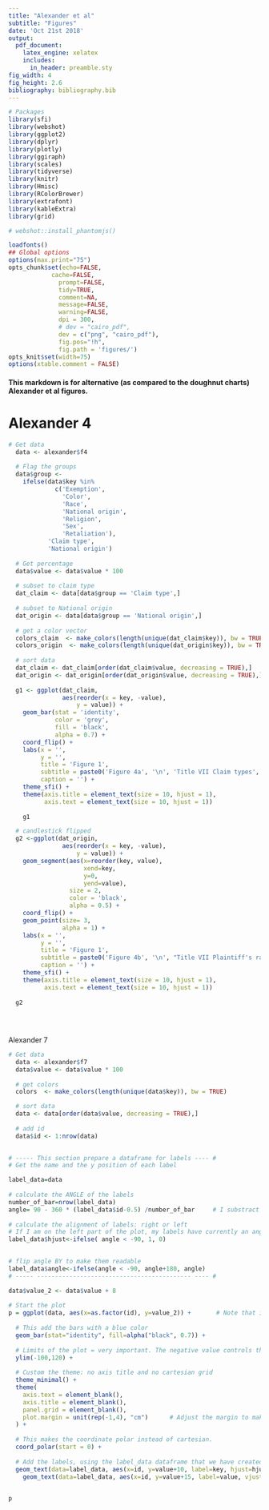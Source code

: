```yaml
---
title: "Alexander et al"
subtitle: "Figures"
date: 'Oct 21st 2018'
output: 
  pdf_document:
    latex_engine: xelatex
    includes:
      in_header: preamble.sty
fig_width: 4
fig_height: 2.6
bibliography: bibliography.bib
---
```



```r
# Packages
library(sfi)
library(webshot)
library(ggplot2)
library(dplyr)
library(plotly)
library(ggiraph)
library(scales)
library(tidyverse)
library(knitr)
library(Hmisc)
library(RColorBrewer)
library(extrafont)
library(kableExtra)
library(grid)

# webshot::install_phantomjs()

loadfonts()
## Global options
options(max.print="75")
opts_chunk$set(echo=FALSE,
            cache=FALSE,
              prompt=FALSE,
              tidy=TRUE,
              comment=NA,
              message=FALSE,
              warning=FALSE,
              dpi = 300,
              # dev = "cairo_pdf",
              dev = c("png", "cairo_pdf"),
              fig.pos="!h",
              fig.path = 'figures/')
opts_knit$set(width=75)
options(xtable.comment = FALSE)
```


#### This markdown is for alternative (as compared to the doughnut charts) Alexander et al figures.

\newpage

# Alexander 4

```r

# Get data
  data <- alexander$f4
  
  # Flag the groups
  data$group <-
    ifelse(data$key %in% 
             c('Exemption',
               'Color',
               'Race',
               'National origin',
               'Religion',
               'Sex',
               'Retaliation'), 
           'Claim type',
           'National origin')
  
  # Get percentage
  data$value <- data$value * 100
  
  # subset to claim type 
  dat_claim <- data[data$group == 'Claim type',]
  
  # subset to National origin
  dat_origin <- data[data$group == 'National origin',]
  
  # get a color vector
  colors_claim  <- make_colors(length(unique(dat_claim$key)), bw = TRUE)
  colors_origin  <- make_colors(length(unique(dat_origin$key)), bw = TRUE)
  
  # sort data
  dat_claim <- dat_claim[order(dat_claim$value, decreasing = TRUE),]
  dat_origin <- dat_origin[order(dat_origin$value, decreasing = TRUE),]
  
  g1 <- ggplot(dat_claim,
               aes(reorder(x = key, -value),
                   y = value)) +
    geom_bar(stat = 'identity',
             color = 'grey',
             fill = 'black', 
             alpha = 0.7) +
    coord_flip() +
    labs(x = '',
         y = '',
         title = 'Figure 1',
         subtitle = paste0('Figure 4a', '\n', 'Title VII Claim types', '\n', 'from complaint text'),
         caption = '') +
    theme_sfi() +
    theme(axis.title = element_text(size = 10, hjust = 1),
          axis.text = element_text(size = 10, hjust = 1))
  
    g1

```

```r

  
  # candlestick flipped
  g2 <-ggplot(dat_origin,
               aes(reorder(x = key, -value),
                   y = value)) +  
    geom_segment(aes(x=reorder(key, value), 
                     xend=key, 
                     y=0, 
                     yend=value),
                 size = 2,
                 color = 'black',
                 alpha = 0.5) + 
    coord_flip() +
    geom_point(size= 3, 
               alpha = 1) + 
    labs(x = '',
         y = '',
         title = 'Figure 1',
         subtitle = paste0('Figure 4b', '\n', "Title VII Plaintiff's race", '\n', 'from complaint text'),
         caption = '') +
    theme_sfi() +
    theme(axis.title = element_text(size = 10, hjust = 1),
          axis.text = element_text(size = 10, hjust = 1))
  
  g2
  
  
  

```

Alexander 7

```r
# Get data
  data <- alexander$f7
  data$value <- data$value * 100
  
  # get colors
  colors  <- make_colors(length(unique(data$key)), bw = TRUE)

  # sort data
  data <- data[order(data$value, decreasing = TRUE),]
  
  # add id
  data$id <- 1:nrow(data)

   
# ----- This section prepare a dataframe for labels ---- #
# Get the name and the y position of each label

label_data=data
 
# calculate the ANGLE of the labels
number_of_bar=nrow(label_data)
angle= 90 - 360 * (label_data$id-0.5) /number_of_bar     # I substract 0.5 because the letter must have the angle of the center of the bars. Not extreme right(1) or extreme left (0)
 
# calculate the alignment of labels: right or left
# If I am on the left part of the plot, my labels have currently an angle < -90
label_data$hjust<-ifelse( angle < -90, 1, 0)

 
# flip angle BY to make them readable
label_data$angle<-ifelse(angle < -90, angle+180, angle)
# ----- ------------------------------------------- ---- #

data$value_2 <- data$value + 8
 
# Start the plot
p = ggplot(data, aes(x=as.factor(id), y=value_2)) +       # Note that id is a factor. If x is numeric, there is some space between the first bar
  
  # This add the bars with a blue color
  geom_bar(stat="identity", fill=alpha("black", 0.7)) +
  
  # Limits of the plot = very important. The negative value controls the size of the inner circle, the positive one is useful to add size over each bar
  ylim(-100,120) +
  
  # Custom the theme: no axis title and no cartesian grid
  theme_minimal() +
  theme(
    axis.text = element_blank(),
    axis.title = element_blank(),
    panel.grid = element_blank(),
    plot.margin = unit(rep(-1,4), "cm")      # Adjust the margin to make in sort labels are not truncated!
  ) +
  
  # This makes the coordinate polar instead of cartesian.
  coord_polar(start = 0) +
  
  # Add the labels, using the label_data dataframe that we have created before
  geom_text(data=label_data, aes(x=id, y=value+10, label=key, hjust=hjust), color="black", fontface="bold",alpha=0.6, size=2.5, angle= label_data$angle, inherit.aes = FALSE ) +
    geom_text(data=label_data, aes(x=id, y=value+15, label=value, vjust=-2), color="black", fontface="bold",alpha=0.6, size=2.5, angle= label_data$angle, inherit.aes = FALSE ) 

 
p
  
```